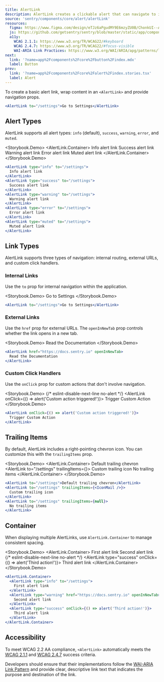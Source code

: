 ```yaml
---
title: AlertLink
description: AlertLink creates a clickable alert that can navigate to internal pages, external URLs, or trigger custom actions.
source: 'sentry/components/core/alert/alertLink'
resources:
  figma: https://www.figma.com/design/eTJz6aPgudMY9E6mzyZU0B/ChonkUI--App-Components--WIP-?node-id=3040-309&p=f&t=CK6htZbJiMwIuIPr-0
  js: https://github.com/getsentry/sentry/blob/master/static/app/components/core/alert/alertLink.tsx
  a11y:
    WCAG 2.1.1: https://www.w3.org/TR/WCAG22/#keyboard
    WCAG 2.4.7: https://www.w3.org/TR/WCAG22/#focus-visible
    WAI-ARIA Link Practices: https://www.w3.org/WAI/ARIA/apg/patterns/link/
next:
  link: '?name=app%2Fcomponents%2Fcore%2Fbutton%2Findex.mdx'
  label: Button
prev:
  link: '?name=app%2Fcomponents%2Fcore%2Falert%2Findex.stories.tsx'
  label: Alert
---
```





To create a basic alert link, wrap content in an `<AlertLink>` and provide navigation props.

```jsx
<AlertLink to="/settings">Go to Settings</AlertLink>
```

## Alert Types

AlertLink supports all alert types: `info` (default), `success`, `warning`, `error`, and `muted`.

<Storybook.Demo>
  <AlertLink.Container>
    <AlertLink type="info" to="/settings">
      Info alert link
    </AlertLink>
    <AlertLink type="success" to="/settings">
      Success alert link
    </AlertLink>
    <AlertLink type="warning" to="/settings">
      Warning alert link
    </AlertLink>
    <AlertLink type="error" to="/settings">
      Error alert link
    </AlertLink>
    <AlertLink type="muted" to="/settings">
      Muted alert link
    </AlertLink>
  </AlertLink.Container>
</Storybook.Demo>
```jsx
<AlertLink type="info" to="/settings">
  Info alert link
</AlertLink>
<AlertLink type="success" to="/settings">
  Success alert link
</AlertLink>
<AlertLink type="warning" to="/settings">
  Warning alert link
</AlertLink>
<AlertLink type="error" to="/settings">
  Error alert link
</AlertLink>
<AlertLink type="muted" to="/settings">
  Muted alert link
</AlertLink>
```

## Link Types

AlertLink supports three types of navigation: internal routing, external URLs, and custom click handlers.

### Internal Links

Use the `to` prop for internal navigation within the application.

<Storybook.Demo>
  <AlertLink to="/settings">Go to Settings</AlertLink>
</Storybook.Demo>
```jsx
<AlertLink to="/settings">Go to Settings</AlertLink>
```

### External Links

Use the `href` prop for external URLs. The `openInNewTab` prop controls whether the link opens in a new tab.

<Storybook.Demo>
  <AlertLink href="https://docs.sentry.io" openInNewTab>
    Read the Documentation
  </AlertLink>
</Storybook.Demo>
```jsx
<AlertLink href="https://docs.sentry.io" openInNewTab>
  Read the Documentation
</AlertLink>
```

### Custom Click Handlers

Use the `onClick` prop for custom actions that don't involve navigation.

<Storybook.Demo>
  {/* eslint-disable-next-line no-alert */}
  <AlertLink onClick={() => alert('Custom action triggered!')}>
    Trigger Custom Action
  </AlertLink>
</Storybook.Demo>
```jsx
<AlertLink onClick={() => alert('Custom action triggered!')}>
  Trigger Custom Action
</AlertLink>
```

## Trailing Items

By default, AlertLink includes a right-pointing chevron icon. You can customize this with the `trailingItems` prop.

<Storybook.Demo>
  <AlertLink.Container>
    <AlertLink to="/settings">Default trailing chevron</AlertLink>
    <AlertLink to="/settings" trailingItems={<IconMail />}>
      Custom trailing icon
    </AlertLink>
    <AlertLink to="/settings" trailingItems={null}>
      No trailing items
    </AlertLink>
  </AlertLink.Container>
</Storybook.Demo>
```jsx
<AlertLink to="/settings">Default trailing chevron</AlertLink>
<AlertLink to="/settings" trailingItems={<IconMail />}>
  Custom trailing icon
</AlertLink>
<AlertLink to="/settings" trailingItems={null}>
  No trailing items
</AlertLink>
```

## Container

When displaying multiple AlertLinks, use `AlertLink.Container` to manage consistent spacing.

<Storybook.Demo>
  <AlertLink.Container>
    <AlertLink type="info" to="/settings">
      First alert link
    </AlertLink>
    <AlertLink type="warning" href="https://docs.sentry.io" openInNewTab>
      Second alert link
    </AlertLink>
    {/* eslint-disable-next-line no-alert */}
    <AlertLink type="success" onClick={() => alert('Third action!')}>
      Third alert link
    </AlertLink>
  </AlertLink.Container>
</Storybook.Demo>
```jsx
<AlertLink.Container>
  <AlertLink type="info" to="/settings">
    First alert link
  </AlertLink>
  <AlertLink type="warning" href="https://docs.sentry.io" openInNewTab>
    Second alert link
  </AlertLink>
  <AlertLink type="success" onClick={() => alert('Third action!')}>
    Third alert link
  </AlertLink>
</AlertLink.Container>
```

## Accessibility

To meet WCAG 2.2 AA compliance, `<AlertLink>` automatically meets the [WCAG 2.1.1](https://www.w3.org/TR/WCAG22/#keyboard) and [WCAG 2.4.7](https://www.w3.org/TR/WCAG22/#focus-visible) success criteria.

Developers should ensure that their implementations follow the [WAI-ARIA Link Pattern](https://www.w3.org/WAI/ARIA/apg/patterns/link/) and provide clear, descriptive link text that indicates the purpose and destination of the link.
